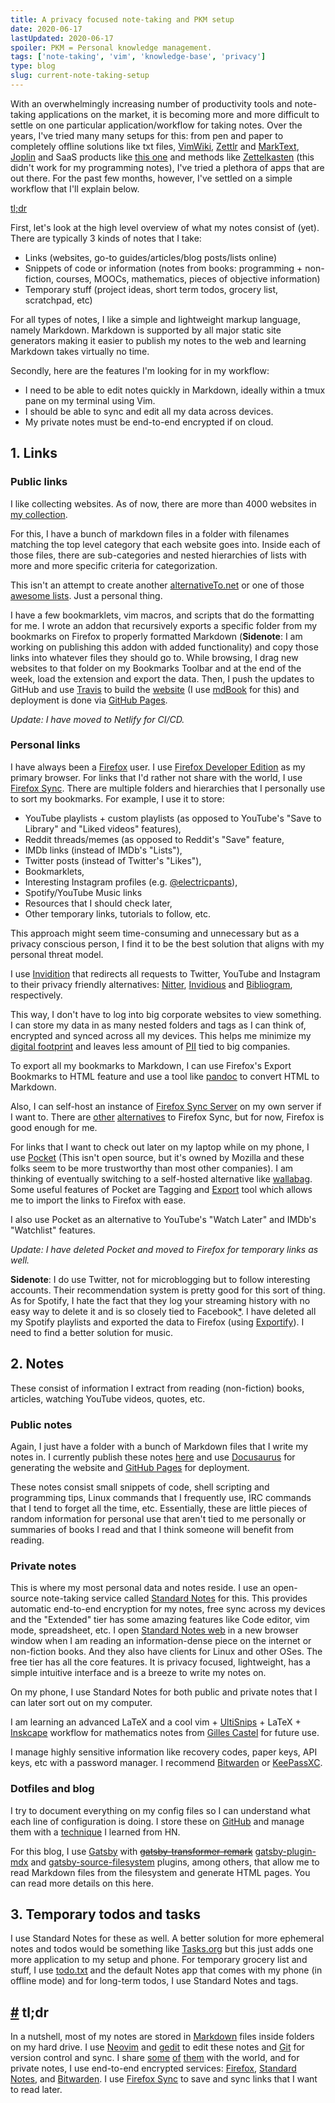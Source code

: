 ```yaml
---
title: A privacy focused note-taking and PKM setup
date: 2020-06-17
lastUpdated: 2020-06-17
spoiler: PKM = Personal knowledge management.
tags: ['note-taking', 'vim', 'knowledge-base', 'privacy']
type: blog
slug: current-note-taking-setup
---
```


With an overwhelmingly increasing number of productivity tools and note-taking applications on the market, it is becoming more and more difficult to settle on one particular application/workflow for taking notes. Over the years, I've tried many many setups for this: from pen and paper to completely offline solutions like txt files, [VimWiki](https://github.com/vimwiki/vimwiki), [Zettlr](https://github.com/zettlr/zettlr) and [MarkText](https://github.com/marktext/marktext), [Joplin](https://github.com/laurent22/joplin) and SaaS products like [this one](https://roamresearch.com/) and methods like [Zettelkasten](https://en.wikipedia.org/wiki/Zettelkasten) (this didn't work for my programming notes), I've tried a plethora of apps that are out there. For the past few months, however, I've settled on a simple workflow that I'll explain below.

[tl;dr](#tldr)

First, let's look at the high level overview of what my notes consist of (yet). There are typically 3 kinds of notes that I take:

- Links (websites, go-to guides/articles/blog posts/lists online)
- Snippets of code or information (notes from books: programming + non-fiction, courses, MOOCs, mathematics, pieces of objective information)
- Temporary stuff (project ideas, short term todos, grocery list, scratchpad, etc)

For all types of notes, I like a simple and lightweight markup language, namely Markdown. Markdown is supported by all major static site generators making it easier to publish my notes to the web and learning Markdown takes virtually no time.

Secondly, here are the features I'm looking for in my workflow:

- I need to be able to edit notes quickly in Markdown, ideally within a tmux pane on my terminal using Vim.
- I should be able to sync and edit all my data across devices.
- My private notes must be end-to-end encrypted if on cloud.

## 1. Links

### Public links

I like collecting websites. As of now, there are more than 4000 websites in [my collection](https://github.com/rsapkf/42/).

For this, I have a bunch of markdown files in a folder with filenames matching the top level category that each website goes into. Inside each of those files, there are sub-categories and nested hierarchies of lists with more and more specific criteria for categorization.

This isn't an attempt to create another [alternativeTo.net](https://alternativeto.net) or one of those [awesome lists](https://github.com/topics/awesome). Just a personal thing.

I have a few bookmarklets, vim macros, and scripts that do the formatting for me. I wrote an addon that recursively exports a specific folder from my bookmarks on Firefox to properly formatted Markdown (**Sidenote**: I am working on publishing this addon with added functionality) and copy those links into whatever files they should go to. While browsing, I drag new websites to that folder on my Bookmarks Toolbar and at the end of the week, load the extension and export the data. Then, I push the updates to GitHub and use [Travis](https://travis-ci.org/) to build the [website](https://rsapkf.github.io/42/) (I use [mdBook](https://github.com/rust-lang/mdBook) for this) and deployment is done via [GitHub Pages](https://pages.github.com).

_Update: I have moved to Netlify for CI/CD._

### Personal links

I have always been a [Firefox](https://www.mozilla.org/en-US/firefox/new/) user. I use [Firefox Developer Edition](https://www.mozilla.org/en-US/firefox/developer/) as my primary browser. For links that I'd rather not share with the world, I use [Firefox Sync](https://support.mozilla.org/en-US/products/firefox/sync). There are multiple folders and hierarchies that I personally use to sort my bookmarks. For example, I use it to store:

- YouTube playlists + custom playlists (as opposed to YouTube's "Save to Library" and "Liked videos" features),
- Reddit threads/memes (as opposed to Reddit's "Save" feature,
- IMDb links (instead of IMDb's "Lists"),
- Twitter posts (instead of Twitter's "Likes"),
- Bookmarklets,
- Interesting Instagram profiles (e.g. [@electricpants](https://www.instagram.com/electricpants/)),
- Spotify/YouTube Music links
- Resources that I should check later,
- Other temporary links, tutorials to follow, etc.

This approach might seem time-consuming and unnecessary but as a privacy conscious person, I find it to be the best solution that aligns with my personal threat model.

I use [Invidition](https://codeberg.org/Booteille/Invidition) that redirects all requests to Twitter, YouTube and Instagram to their privacy friendly alternatives: [Nitter](https://github.com/zedeus/nitter), [Invidious](https://github.com/omarroth/invidious) and [Bibliogram](https://github.com/cloudrac3r/bibliogram), respectively.

This way, I don't have to log into big corporate websites to view something. I can store my data in as many nested folders and tags as I can think of, encrypted and synced across all my devices. This helps me minimize my [digital footprint](https://en.wikipedia.org/wiki/Digital_footprint) and leaves less amount of [PII](https://en.wikipedia.org/wiki/Personal_data) tied to big companies.

To export all my bookmarks to Markdown, I can use Firefox's Export Bookmarks to HTML feature and use a tool like [pandoc](https://github.com/jgm/pandoc) to convert HTML to Markdown.

Also, I can self-host an instance of [Firefox Sync Server](https://github.com/mozilla-services/syncserver) on my own server if I want to. There are [other](https://github.com/go-shiori/shiori) [alternatives](https://github.com/awesome-selfhosted/awesome-selfhosted#bookmarks-and-link-sharing) to Firefox Sync, but for now, Firefox is good enough for me.

For links that I want to check out later on my laptop while on my phone, I use [Pocket](https://getpocket.com) (This isn't open source, but it's owned by Mozilla and these folks seem to be more trustworthy than most other companies). I am thinking of eventually switching to a self-hosted alternative like [wallabag](https://github.com/wallabag/wallabag). Some useful features of Pocket are Tagging and [Export](https://getpocket.com/export/) tool which allows me to import the links to Firefox with ease.

I also use Pocket as an alternative to YouTube's "Watch Later" and IMDb's "Watchlist" features.

_Update: I have deleted Pocket and moved to Firefox for temporary links as well._

**Sidenote**: I do use Twitter, not for microblogging but to follow interesting accounts. Their recommendation system is pretty good for this sort of thing. As for Spotify, I hate the fact that they log your streaming history with no easy way to delete it and is so closely tied to Facebook[\*](https://youtube.com/watch?v=eAagtcAup0o&t=1072). I have deleted all my Spotify playlists and exported the data to Firefox (using [Exportify](https://github.com/watsonbox/exportify)). I need to find a better solution for music.

## 2. Notes

These consist of information I extract from reading (non-fiction) books, articles, watching YouTube videos, quotes, etc.

### Public notes

Again, I just have a folder with a bunch of Markdown files that I write my notes in. I currently publish these notes [here](https://rsapkf.github.io/73) and use [Docusaurus](https://github.com/facebook/Docusaurus) for generating the website and [GitHub Pages](https://pages.github.com) for deployment.

These notes consist small snippets of code, shell scripting and programming tips, Linux commands that I frequently use, IRC commands that I tend to forget all the time, etc. Essentially, these are little pieces of random information for personal use that aren't tied to me personally or summaries of books I read and that I think someone will benefit from reading.

### Private notes

This is where my most personal data and notes reside. I use an open-source note-taking service called [Standard Notes](https://github.com/standardnotes/) for this. This provides automatic end-to-end encryption for my notes, free sync across my devices and the "Extended" tier has some amazing features like Code editor, vim mode, spreadsheet, etc. I open [Standard Notes web](https://github.com/standardnotes/web) in a new browser window when I am reading an information-dense piece on the internet or non-fiction books. And they also have clients for Linux and other OSes. The free tier has all the core features. It is privacy focused, lightweight, has a simple intuitive interface and is a breeze to write my notes on.

On my phone, I use Standard Notes for both public and private notes that I can later sort out on my computer.

I am learning an advanced LaTeX and a cool vim + [UltiSnips](https://github.com/sirver/UltiSnips) + LaTeX + [Inskcape](https://gitlab.com/inkscape/inkscape) workflow for mathematics notes from [Gilles Castel](https://castel.dev/post/lecture-notes-1/) for future use.

I manage highly sensitive information like recovery codes, paper keys, API keys, etc with a password manager. I recommend [Bitwarden](https://github.com/bitwarden) or [KeePassXC](https://keepassxc.org/).

### Dotfiles and blog

I try to document everything on my config files so I can understand what each line of configuration is doing. I store these on [GitHub](https://github.com/rsapkf/config) and manage them with a [technique](https://news.ycombinator.com/item?id=11071754) I learned from HN.

For this blog, I use [Gatsby](https://github.com/gatsbyjs/gatsby) with <del>[gatsby-transformer-remark](https://github.com/gatsbyjs/gatsby/tree/master/packages/gatsby-transformer-remark)</del> [gatsby-plugin-mdx](https://github.com/gatsbyjs/gatsby/tree/master/packages/gatsby-plugin-mdx) and [gatsby-source-filesystem](https://github.com/gatsbyjs/gatsby/tree/master/packages/gatsby-source-filesystem) plugins, among others, that allow me to read Markdown files from the filesystem and generate HTML pages. You can read more details on this <Link to="../setting-up-this-site">here</Link>.

## 3. Temporary todos and tasks

I use Standard Notes for these as well. A better solution for more ephemeral notes and todos would be something like [Tasks.org](https://github.com/tasks/tasks) but this just adds one more application to my setup and phone. For temporary grocery list and stuff, I use [todo.txt](https://github.com/todotxt/todo.txt-cli) and the default Notes app that comes with my phone (in offline mode) and for long-term todos, I use Standard Notes and tags.

## <a href="#tldr" id="tldr">#</a> tl;dr

In a nutshell, most of my notes are stored in [Markdown](https://daringfireball.net/projects/markdown/syntax) files inside folders on my hard drive. I use [Neovim](https://github.com/neovim/neovim) and [gedit](https://gitlab.gnome.org/GNOME/gedit) to edit these notes and [Git](https://git-scm.com/) for version control and sync. I share [some](https://github.com/rsapkf/42/) [of](https://github.com/rsapkf/config) [them](https://github.com/rsapkf/73) with the world, and for private notes, I use end-to-end encrypted services: [Firefox](https://www.mozilla.org/en-US/firefox/), [Standard Notes](https://github.com/standardnotes/), and [Bitwarden](https://github.com/bitwarden). I use [Firefox Sync](https://support.mozilla.org/en-US/products/firefox/sync) to save and sync links that I want to read later.
